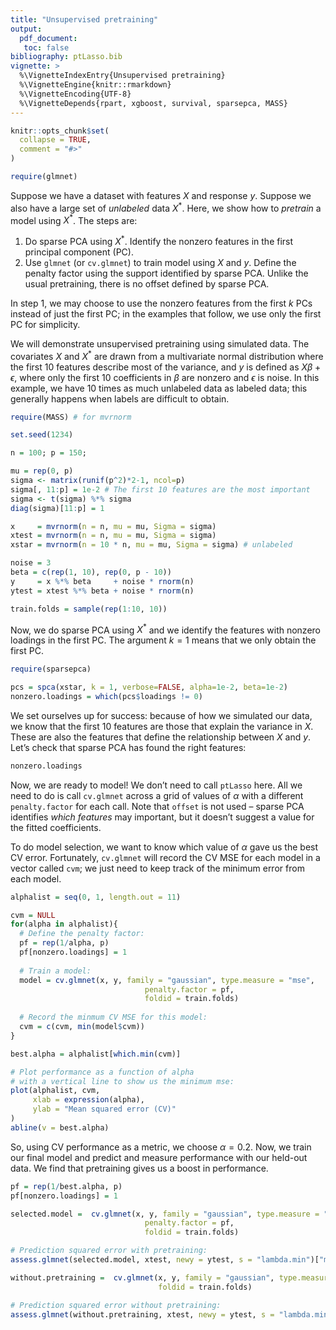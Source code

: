 ```yaml
---
title: "Unsupervised pretraining"
output: 
  pdf_document:
   toc: false
bibliography: ptLasso.bib
vignette: >
  %\VignetteIndexEntry{Unsupervised pretraining}
  %\VignetteEngine{knitr::rmarkdown}
  %\VignetteEncoding{UTF-8}
  %\VignetteDepends{rpart, xgboost, survival, sparsepca, MASS}
---
```


```r
knitr::opts_chunk$set(
  collapse = TRUE,
  comment = "#>"
)
```

```r
require(glmnet)
```

Suppose we have a dataset with features $X$ and response $y$. Suppose we also have a large set of *unlabeled* data $X^*$. Here, we show how to _pretrain_ a model using $X^*$. The steps are:

1. Do sparse PCA using $X^*$. Identify the nonzero features in the first principal component (PC). 
2. Use `glmnet` (or `cv.glmnet`) to train model using $X$ and $y$. Define the penalty factor using the support identified by sparse PCA. Unlike the usual pretraining, there is no offset defined by sparse PCA. 

In step 1, we may choose to use the nonzero features from the first $k$ PCs instead of just the first PC; in the examples that follow, we use only the first PC for simplicity.

We will demonstrate unsupervised pretraining using simulated data. The covariates $X$ and $X^*$ are drawn from a multivariate normal distribution where the first 10 features describe most of the variance, and $y$ is defined as $X \beta + \epsilon$, where only the first 10 coefficients in $\beta$ are nonzero and $\epsilon$ is noise. In this example, we have 10 times as much unlabeled data as labeled data; this generally happens when labels are difficult to obtain.
```r
require(MASS) # for mvrnorm

set.seed(1234)

n = 100; p = 150; 

mu = rep(0, p)
sigma <- matrix(runif(p^2)*2-1, ncol=p) 
sigma[, 11:p] = 1e-2 # The first 10 features are the most important
sigma <- t(sigma) %*% sigma
diag(sigma)[11:p] = 1

x     = mvrnorm(n = n, mu = mu, Sigma = sigma)
xtest = mvrnorm(n = n, mu = mu, Sigma = sigma)
xstar = mvrnorm(n = 10 * n, mu = mu, Sigma = sigma) # unlabeled

noise = 3
beta = c(rep(1, 10), rep(0, p - 10))
y     = x %*% beta     + noise * rnorm(n)
ytest = xtest %*% beta + noise * rnorm(n)

train.folds = sample(rep(1:10, 10))
```

Now, we do sparse PCA using $X^*$ and we identify the features with nonzero loadings in the first PC. The argument $k = 1$ means that we only obtain the first PC.
```r
require(sparsepca)

pcs = spca(xstar, k = 1, verbose=FALSE, alpha=1e-2, beta=1e-2)
nonzero.loadings = which(pcs$loadings != 0)
```

We set ourselves up for success: because of how we simulated our data, we know that the first 10 features are those that explain the variance in $X$. These are also the features that define the relationship between $X$ and $y$. Let's check that sparse PCA has found the right features:
```r
nonzero.loadings
```

Now, we are ready to model! We don't need to call `ptLasso` here. All we need to do is call `cv.glmnet` across a grid of values of $\alpha$ with a different `penalty.factor` for each call. Note that `offset` is not used -- sparse PCA identifies _which features_ may important, but it doesn't suggest a value for the fitted coefficients.

To do model selection, we want to know which value of $\alpha$ gave us the best CV error. Fortunately, `cv.glmnet` will record the CV MSE for each model in a vector called `cvm`; we just need to keep track of the minimum error from each model.
```r

alphalist = seq(0, 1, length.out = 11)

cvm = NULL
for(alpha in alphalist){
  # Define the penalty factor:
  pf = rep(1/alpha, p)
  pf[nonzero.loadings] = 1
  
  # Train a model:
  model = cv.glmnet(x, y, family = "gaussian", type.measure = "mse",
                              penalty.factor = pf, 
                              foldid = train.folds)
  
  # Record the minmum CV MSE for this model:
  cvm = c(cvm, min(model$cvm))
}

best.alpha = alphalist[which.min(cvm)]

# Plot performance as a function of alpha
# with a vertical line to show us the minimum mse:
plot(alphalist, cvm, 
     xlab = expression(alpha), 
     ylab = "Mean squared error (CV)"
)
abline(v = best.alpha)

```

So, using CV performance as a metric, we choose $\alpha = 0.2$. Now, we train our final model and predict and measure performance with our held-out data. We find that pretraining gives us a boost in performance.

```r
pf = rep(1/best.alpha, p)
pf[nonzero.loadings] = 1

selected.model =  cv.glmnet(x, y, family = "gaussian", type.measure = "mse",
                              penalty.factor = pf, 
                              foldid = train.folds)

# Prediction squared error with pretraining:
assess.glmnet(selected.model, xtest, newy = ytest, s = "lambda.min")["mse"]

without.pretraining =  cv.glmnet(x, y, family = "gaussian", type.measure = "mse",
                                 foldid = train.folds)

# Prediction squared error without pretraining:
assess.glmnet(without.pretraining, xtest, newy = ytest, s = "lambda.min")["mse"]
```
